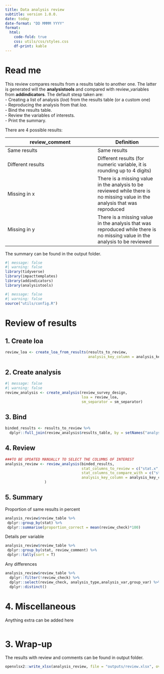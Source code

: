```yaml
---
title: Data analysis review
subtitle: version 1.0.0.
date: today
date-format: "DD MMMM YYYY"
format:
  html:
    code-fold: true
    css: utils/css/styles.css
    df-print: kable
---
```


::: {.panel-tabset .column-page-right}
# Read me

This review compares results from a results table to another one. The latter is generated will the **analysistools** and compared with review_variables from **addindicators**. The default stesp taken are:\
- Creating a list of analysis (*loa*) from the results table (or a custom one)\
- Reproducing the analysis from that *loa*.\
- Bind the results table.\
- Review the variables of interests.\
- Print the summary.

There are 4 possible results:

|review_comment|Definition|
|--------------|----------|
|Same results|Same results| 
|Different results|Different results (for numeric variable, it is rounding up to 4 digits)|
|Missing in x|There is a missing value in the analysis to be reviewed while there is no missing value in the analysis that was reproduced|
|Missing in y|There is a missing value in the analysis that was reproduced while there is no missing value in the analysis to be reviewed|

The summary can be found in the output folder.

```r
#| message: false
#| warning: false
library(tidyverse)
library(impacttemplates)
library(addindicators)
library(analysistools)
```

```r
#| message: false
#| warning: false
source("utils/config.R")
```

# Review of results

## 1. Create loa

```r
review_loa <- create_loa_from_results(results_to_review, 
                                      analysis_key_column = analysis_key_column)
```

## 2. Create analysis

```r
#| message: false
#| warning: false
review_analysis <- create_analysis(review_survey_design,
                                   loa = review_loa,
                                   sm_separator = sm_separator)
```

## 3. Bind

```r
binded_results <- results_to_review %>%
  dplyr::full_join(review_analysis$results_table, by = setNames("analysis_key", analysis_key_column))
```

## 4. Review

```r
###TO BE UPDATED MANUALLY TO SELECT THE COLUMNS OF INTEREST
analysis_review <- review_analysis(binded_results, 
                                   stat_columns_to_review = c("stat.x", "stat_low.x", "stat_upp.x"),
                                   stat_columns_to_compare_with = c("stat.y", "stat_low.y", "stat_upp.y"),
                                   analysis_key_column = analysis_key_column
                  )
```

## 5. Summary

Proportion of same results in percent

```r
analysis_review$review_table %>%
 dplyr::group_by(stat) %>%
 dplyr::summarise(proportion_correct = mean(review_check)*100)
```

Details per variable

```r
analysis_review$review_table %>%
 dplyr::group_by(stat, review_comment) %>%
 dplyr::tally(sort = T)
```

Any differences
```r
analysis_review$review_table %>%
  dplyr::filter(!review_check) %>%
  dplyr::select(review_check, analysis_type,analysis_var,group_var) %>% 
  dplyr::distinct()
```

# 4. Miscellaneous

Anything extra can be added here

```r
```

# 3. Wrap-up

The results with review and comments can be found in output folder.

```r
openxlsx2::write_xlsx(analysis_review, file = "outputs/review.xlsx", overwrite = T, na.strings = "")
```

:::
